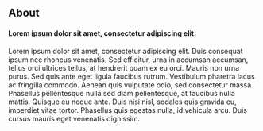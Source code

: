 ## About

#### Lorem ipsum dolor sit amet, consectetur adipiscing elit.

Lorem ipsum dolor sit amet, consectetur adipiscing elit. Duis consequat ipsum nec rhoncus venenatis. Sed efficitur, urna in accumsan accumsan, tellus orci ultrices tellus, at hendrerit quam ex eu orci. Mauris non urna purus. Sed quis ante eget ligula faucibus rutrum. Vestibulum pharetra lacus ac fringilla commodo. Aenean quis vulputate odio, sed consectetur massa. Phasellus pellentesque nulla sed diam pellentesque, at faucibus nulla mattis. Quisque eu neque ante. Duis nisi nisl, sodales quis gravida eu, imperdiet vitae tortor. Phasellus quis egestas nulla, id vehicula arcu. Duis cursus mauris eget venenatis dignissim.